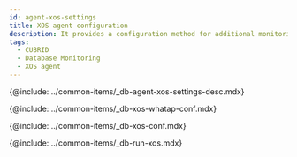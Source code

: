 ```yaml
---
id: agent-xos-settings
title: XOS agent configuration
description: It provides a configuration method for additional monitoring of the database server resources.
tags:
  - CUBRID
  - Database Monitoring
  - XOS agent
---
```


{@include: ../common-items/_db-agent-xos-settings-desc.mdx}

{@include: ../common-items/_db-xos-whatap-conf.mdx}

{@include: ../common-items/_db-xos-conf.mdx} 

{@include: ../common-items/_db-run-xos.mdx}  
